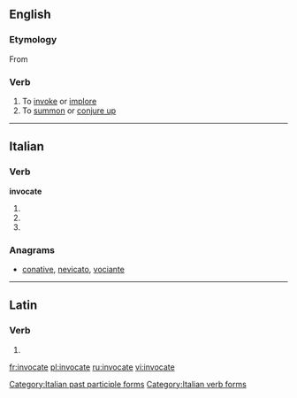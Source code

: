 ==English==

===Etymology===
From {{etyl|la}} {{term|invocare|lang=la}}

===Verb===
{{en-verb|invocat|ing}}

# To [[invoke]] or [[implore]]
# To [[summon]] or [[conjure up]]
----

==Italian==

===Verb===
'''invocate'''

# {{conjugation of|invocare||2|p|pres|ind|lang=it}}
# {{conjugation of|invocare||2|p|imp|lang=it}}
# {{form of|[[feminine|Feminine]] plural|invocato}}

===Anagrams===
* [[conative#Italian|conative]], [[nevicato#Italian|nevicato]], [[vociante#Italian|vociante]]

[[Category:Italian past participle forms]]
[[Category:Italian verb forms]]

----

==Latin==

===Verb===
{{la-verb-form|invocāte}}

# {{conjugation of|invoco|invocō|2|p|pres|act|imp|lang=la}}


[[fr:invocate]]
[[pl:invocate]]
[[ru:invocate]]
[[vi:invocate]]